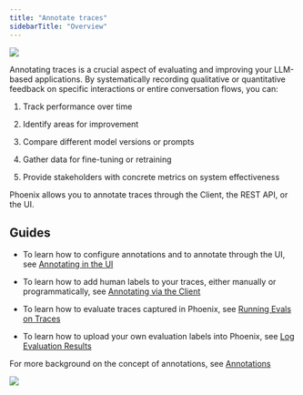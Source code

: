 ```yaml
---
title: "Annotate traces"
sidebarTitle: "Overview"
---
```


<Frame caption="Applying the scientific method to building AI products - By Eugene Yan">
  <img src="https://storage.googleapis.com/arize-phoenix-assets/assets/images/phoenix-docs-images/d88cc26e-image.jpeg" />
</Frame>

Annotating traces is a crucial aspect of evaluating and improving your LLM-based applications. By systematically recording qualitative or quantitative feedback on specific interactions or entire conversation flows, you can:

1. Track performance over time

2. Identify areas for improvement

3. Compare different model versions or prompts

4. Gather data for fine-tuning or retraining

5. Provide stakeholders with concrete metrics on system effectiveness

Phoenix allows you to annotate traces through the Client, the REST API, or the UI.

## Guides

* To learn how to configure annotations and to annotate through the UI, see [Annotating in the UI](/phoenix/tracing/how-to-tracing/feedback-and-annotations/annotating-in-the-ui)

* To learn how to add human labels to your traces, either manually or programmatically, see [Annotating via the Client](/phoenix/tracing/how-to-tracing/feedback-and-annotations/capture-feedback)

* To learn how to evaluate traces captured in Phoenix, see [Running Evals on Traces](/phoenix/tracing/how-to-tracing/feedback-and-annotations/evaluating-phoenix-traces)

* To learn how to upload your own evaluation labels into Phoenix, see [Log Evaluation Results](/phoenix/tracing/how-to-tracing/feedback-and-annotations/llm-evaluations)

For more background on the concept of annotations, see [Annotations](/phoenix/tracing/llm-traces/how-to-annotate-traces)

<Frame caption="Adding manual annotations to traces">
  <img src="https://storage.googleapis.com/arize-assets/phoenix/assets/images/annotation_flow.gif" />
</Frame>




